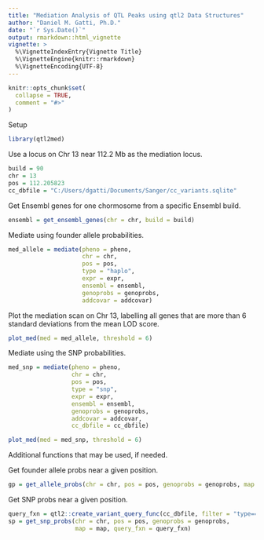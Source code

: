```yaml
---
title: "Mediation Analysis of QTL Peaks using qtl2 Data Structures"
author: "Daniel M. Gatti, Ph.D."
date: "`r Sys.Date()`"
output: rmarkdown::html_vignette
vignette: >
  %\VignetteIndexEntry{Vignette Title}
  %\VignetteEngine{knitr::rmarkdown}
  %\VignetteEncoding{UTF-8}
---
```


```r
knitr::opts_chunk$set(
  collapse = TRUE,
  comment = "#>"
)
```

Setup

```r
library(qtl2med)
```

Use a locus on Chr 13 near 112.2 Mb as the mediation locus.

```r
build = 90
chr = 13
pos = 112.205823
cc_dbfile = "C:/Users/dgatti/Documents/Sanger/cc_variants.sqlite"
```

Get Ensembl genes for one chormosome from a specific Ensembl build.

```r
ensembl = get_ensembl_genes(chr = chr, build = build)
```

Mediate using founder allele probabilities.

```r
med_allele = mediate(pheno = pheno,
                     chr = chr,
                     pos = pos,
                     type = "haplo",
                     expr = expr,
                     ensembl = ensembl,
                     genoprobs = genoprobs,
                     addcovar = addcovar)
```

Plot the mediation scan on Chr 13, labelling all genes that are more than 6 standard deviations from the mean LOD score.

```r
plot_med(med = med_allele, threshold = 6)
```

Mediate using the SNP probabilities.

```r
med_snp = mediate(pheno = pheno,
                  chr = chr,
                  pos = pos,
                  type = "snp",
                  expr = expr,
                  ensembl = ensembl,
                  genoprobs = genoprobs,
                  addcovar = addcovar,
                  cc_dbfile = cc_dbfile)
```


```r
plot_med(med = med_snp, threshold = 6)
```

Additional functions that may be used, if needed.

Get founder allele probs near a given position.

```r
gp = get_allele_probs(chr = chr, pos = pos, genoprobs = genoprobs, map = map)
```

Get SNP probs near a given position.

```r
query_fxn = qtl2::create_variant_query_func(cc_dbfile, filter = "type=='snp'")
sp = get_snp_probs(chr = chr, pos = pos, genoprobs = genoprobs,
                   map = map, query_fxn = query_fxn)
```

